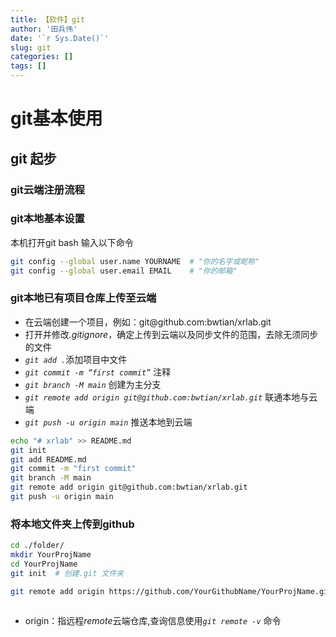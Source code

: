 ```yaml
---
title: 【软件】git
author: '田兵伟'
date: '`r Sys.Date()`'
slug: git
categories: []
tags: []
---
```


# git基本使用
## git 起步
### git云端注册流程

### git本地基本设置
本机打开git bash 输入以下命令

```bash
git config --global user.name YOURNAME  # "你的名字或昵称"
git config --global user.email EMAIL    # "你的邮箱"
```
### git本地已有项目仓库上传至云端

- 在云端创建一个项目，例如：git@github.com:bwtian/xrlab.git
- 打开并修改*.gitignore*，确定上传到云端以及同步文件的范围，去除无须同步的文件
- *`git add .`*添加项目中文件
- *`git commit -m “first commit”`* 注释
- *`git branch -M main`* 创建为主分支
- *`git remote add origin git@github.com:bwtian/xrlab.git`* 联通本地与云端
- *`git push -u origin main`* 推送本地到云端

```bash
echo "# xrlab" >> README.md
git init
git add README.md
git commit -m "first commit"
git branch -M main
git remote add origin git@github.com:bwtian/xrlab.git
git push -u origin main
```





### 将本地文件夹上传到github

```bash
cd ./folder/
mkdir YourProjName
cd YourProjName
git init  # 创建.git 文件夹

git remote add origin https://github.com/YourGithubName/YourProjName.git



```

- origin：指远程*remote*云端仓库,查询信息使用*`git remote -v`* 命令

